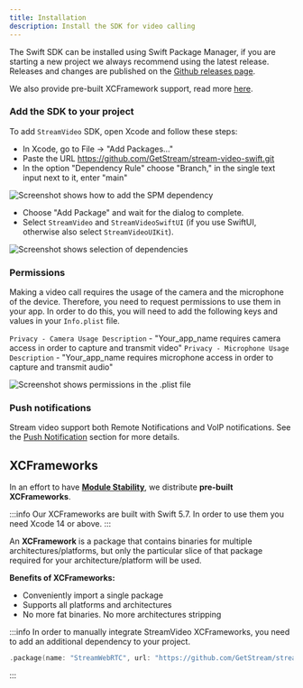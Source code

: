 ```yaml
---
title: Installation
description: Install the SDK for video calling
---
```


The Swift SDK can be installed using Swift Package Manager, if you are starting a new project we always recommend using the latest release.
Releases and changes are published on the [Github releases page](https://github.com/GetStream/stream-video-swift/releases).

We also provide pre-built XCFramework support, read more [here](#xcframeworks).

### Add the SDK to your project

To add `StreamVideo` SDK, open Xcode and follow these steps:

- In Xcode, go to File -> "Add Packages..."
- Paste the URL https://github.com/GetStream/stream-video-swift.git
- In the option "Dependency Rule" choose "Branch," in the single text input next to it, enter "main"

![Screenshot shows how to add the SPM dependency](../assets/spm.png)

- Choose "Add Package" and wait for the dialog to complete.
- Select `StreamVideo` and `StreamVideoSwiftUI` (if you use SwiftUI, otherwise also select `StreamVideoUIKit`).

![Screenshot shows selection of dependencies](../assets/spm_select.png)

### Permissions

Making a video call requires the usage of the camera and the microphone of the device. Therefore, you need to request permissions to use them in your app. In order to do this, you will need to add the following keys and values in your `Info.plist` file.

`Privacy - Camera Usage Description` - "Your_app_name requires camera access in order to capture and transmit video"
`Privacy - Microphone Usage Description` - "Your_app_name requires microphone access in order to capture and transmit audio"

![Screenshot shows permissions in the .plist file](../assets/permissions.png)

### Push notifications

Stream video support both Remote Notifications and VoIP notifications. See the [Push Notification](../../advanced/push-notifications) section for more details.

## XCFrameworks

In an effort to have [**Module Stability**](https://www.swift.org/blog/library-evolution/), we distribute **pre-built XCFrameworks**.

:::info
Our XCFrameworks are built with Swift 5.7. In order to use them you need Xcode 14 or above.
:::

An **XCFramework** is a package that contains binaries for multiple architectures/platforms, but only the particular slice of that package required for your architecture/platform will be used.

**Benefits of XCFrameworks:**
- Conveniently import a single package
- Supports all platforms and architectures
- No more fat binaries. No more architectures stripping

:::info
In order to manually integrate StreamVideo XCFrameworks, you need to add an additional dependency to your project.

```swift
.package(name: "StreamWebRTC", url: "https://github.com/GetStream/stream-video-swift-webrtc.git", .exact("114.5735.8"))
```
:::
